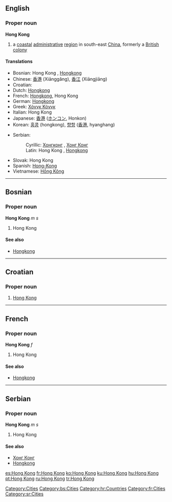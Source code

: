 {{wikipedia}}
{{see|Hongkong|Hong-Kong|Hồng Kông}}
==English==
{{wikipedia}}

===Proper noun===
'''Hong Kong'''

# a [[coastal]] [[administrative]] [[region]] in south-east [[China]], formerly a [[British]] [[colony]]

====Translations====
{{top}}
*Bosnian: Hong Kong {{m}}, [[Hongkong]] {{m}}
*Chinese: [[香港]] (Xiānggǎng), [[香江]] (Xiāngjiāng)
*Croatian: {{t|hr|Hong Kong|m}}
*Dutch: [[Hongkong]]
*French: [[Hongkong]], Hong Kong {{f}}
*German: [[Hongkong]]
*Greek: [[Χόνγκ Κόνγκ]]
*Italian: Hong Kong {{f}}
*Japanese: [[香港]] ([[ホンコン]], Honkon)
*Korean: [[홍콩]] (hongkong), [[향항]] ([[香港]], hyanghang)
{{mid}}
*Serbian:
*:Cyrillic: [[Хонгконг]] {{m}}, [[Хонг Конг]] {{m}}
*:Latin: Hong Kong {{m}}, [[Hongkong]] {{m}}
*Slovak: Hong Kong {{m}}
*Spanish: [[Hong-Kong]]
*Vietnamese: [[Hồng Kông]]
{{bottom}}

[[Category:Cities]]

----

==Bosnian==

===Proper noun===
'''Hong Kong''' ''m s''

# Hong Kong

====See also====
*[[Hongkong#Bosnian|Hongkong]]

[[Category:bs:Cities]]

----

==Croatian==

===Proper noun===
{{infl|hr|proper noun|g=m}}

# [[#English|Hong Kong]]

[[Category:hr:Countries]]

----

==French==

===Proper noun===
'''Hong Kong''' ''f''

# Hong Kong

====See also====
*[[Hongkong#French|Hongkong]]

[[Category:fr:Cities]]

----

==Serbian==

===Proper noun===
'''Hong Kong''' ''m s''

# Hong Kong

====See also====
*[[Хонг Конг#Serbian|Хонг Конг]]
*[[Hongkong#Serbian|Hongkong]]

[[Category:sr:Cities]]

[[es:Hong Kong]]
[[fr:Hong Kong]]
[[ko:Hong Kong]]
[[ku:Hong Kong]]
[[hu:Hong Kong]]
[[pt:Hong Kong]]
[[ru:Hong Kong]]
[[tr:Hong Kong]]